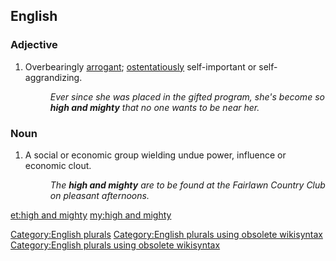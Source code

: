 ==English==

===Adjective===
{{en-adj|head=[[high]] [[and]] [[mighty]]|high and mightier|sup=high and mightiest|more}}
# {{context|idiomatic|lang=en}} Overbearingly [[arrogant]]; [[ostentatiously]] self-important or self-aggrandizing.
#: ''Ever since she was placed in the gifted program, she's become so '''high and mighty''' that no one wants to be near her.''

===Noun===
{{en-plural noun|head=[[high]] [[and]] [[mighty]]}}

# {{context|idiomatic|lang=en}} A social or economic group wielding undue power, influence or economic clout.
#: ''The '''high and mighty''' are to be found at the Fairlawn Country Club on pleasant afternoons.''

[[Category:English plurals]][[Category:English plurals using obsolete wikisyntax]][[Category:English plurals using obsolete wikisyntax]]

[[et:high and mighty]]
[[my:high and mighty]]